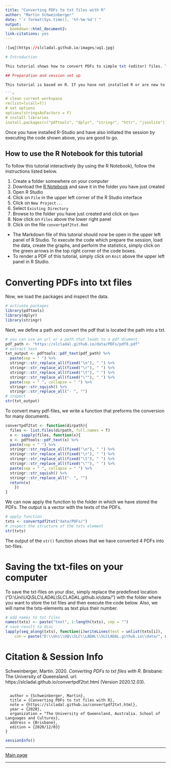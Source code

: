 ```yaml
---
title: "Converting PDFs to txt files with R"
author: "Martin Schweinberger"
date: "`r format(Sys.time(), '%Y-%m-%d')`"
output:
  bookdown::html_document2: 
link-citations: yes
---
```


```r
![uq](https://slcladal.github.io/images/uq1.jpg)

# Introduction

This tutorial shows how to convert PDFs to simple txt (editor) files. The R Notebook for this tutorial can be downloaded [here](https://slcladal.github.io/convertpdf2txt.Rmd). 

## Preparation and session set up

This tutorial is based on R. If you have not installed R or are new to it, you will find an introduction to and more information how to use R [here](https://slcladal.github.io/IntroR_workshop.html). For this tutorials, we need to install certain *packages* from an R *library* so that the scripts shown below are executed without errors. Before turning to the code below, please install the packages by running the code below this paragraph. If you have already installed the packages mentioned below, then you can skip ahead ignore this section. To install the necessary packages, simply run the following code - it may take some time (between 1 and 5 minutes to install all of the libraries so you do not need to worry if it takes some time).

```r
# clean current workspace
rm(list=ls(all=T))
# set options
options(stringsAsFactors = F)
# install libraries
install.packages(c("pdftools", "dplyr", "stringr", "httr", "jsonlite"))
```

Once you have installed R-Studio and have also initiated the session by executing the code shown above, you are good to go.

## How to use the R Notebook for this tutorial

To follow this tutorial interactively (by using the R Notebook), follow the instructions listed below.

1. Create a folder somewhere on your computer
2. Download the [R Notebook](https://slcladal.github.io//convertpdf2txt.Rmd) and save it in the folder you have just created
3. Open R Studio
4. Click on `File` in the upper left corner of the R Studio interface
5. Click on `New Project...`
6. Select `Existing Directory`
7. Browse to the folder you have just created and click on `Open`
8. Now click on `Files` above the lower right panel
9. Click on the file `convertpdf2txt.Rmd`
  + The Markdown file of this tutorial should now be open in the upper left panel of R Studio. To execute the code which prepare the session, load the data, create the graphs, and perform the statistics, simply click on the green arrows in the top right corner of the code boxes.
  + To render a PDF of this tutorial, simply click on `Knit` above the upper left panel in R Studio.

# Converting PDFs into txt files

Now, we load the packages and inspect the data. 

```r
# activate packages
library(pdftools)
library(dplyr)
library(stringr)
```

Next, we define a path and convert the pdf that is located the path into a txt.

```r
# you can use an url or a path that leads to a pdf dcument
pdf_path <- "https://slcladal.github.io/data/PDFs/pdf0.pdf"
# extract text
txt_output <- pdftools::pdf_text(pdf_path) %>%
  paste(sep = " ") %>%
  stringr::str_replace_all(fixed("\n"), " ") %>%
  stringr::str_replace_all(fixed("\r"), " ") %>%
  stringr::str_replace_all(fixed("\t"), " ") %>%
  stringr::str_replace_all(fixed("\""), " ") %>%
  paste(sep = " ", collapse = " ") %>%
  stringr::str_squish() %>%
  stringr::str_replace_all("- ", "") 
# inspect
str(txt_output)
```

To convert many pdf-files, we write a function that preforms the conversion for many documents.

```r
convertpdf2txt <- function(dirpath){
  files <- list.files(dirpath, full.names = T)
  x <- sapply(files, function(x){
  x <- pdftools::pdf_text(x) %>%
  paste(sep = " ") %>%
  stringr::str_replace_all(fixed("\n"), " ") %>%
  stringr::str_replace_all(fixed("\r"), " ") %>%
  stringr::str_replace_all(fixed("\t"), " ") %>%
  stringr::str_replace_all(fixed("\""), " ") %>%
  paste(sep = " ", collapse = " ") %>%
  stringr::str_squish() %>%
  stringr::str_replace_all("- ", "") 
  return(x)
    })
}
```

We can now apply the function to the folder in which we have stored the PDFs. The output is a vector with the texts of the PDFs. 

```r
# apply function
txts <- convertpdf2txt("data/PDFs/")
# inspect the structure of the txts element
str(txts)
```

The output of the `str()` function shows that we have converted 4 PDFs into txt-files. 

# Saving the txt-files on your computer

To save the txt-files on your disc, simply replace the predefined location ("D:\\Uni\\UQ\\SLC\\LADAL\\SLCLADAL.github.io\\data/") with the folder where you want to store the txt files and then execute the code below. Also, we will name the txts-elements as text plus their number.

```r
# add names to txt files
names(txts) <- paste("text", 1:length(txts), sep = "")
# save result to disc
lapply(seq_along(txts), function(i)writeLines(text = unlist(txts[i]),
    con = paste("D:\\Uni\\UQ\\SLC\\LADAL\\SLCLADAL.github.io\\data/", names(txts)[i],".txt", sep = "")))
```

# Citation & Session Info 

Schweinberger, Martin. 2020. *Converting PDFs to txt files with R*. Brisbane: The University of Queensland. url: https://slcladal.github.io/convertpdf2txt.html (Version 2020.12.03).

```

  author = {Schweinberger, Martin},
  title = {Converting PDFs to txt files with R},
  note = {https://slcladal.github.io/convertpdf2txt.html},
  year = {2020},
  organization = "The University of Queensland, Australia. School of Languages and Cultures},
  address = {Brisbane},
  edition = {2020/12/03}
}
```

```r
sessionInfo()
```

***

[Main page](https://slcladal.github.io/index.html)

***

